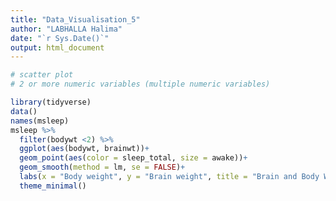 ---
title: "Data_Visualisation_5"
author: "LABHALLA Halima"
date: "`r Sys.Date()`"
output: html_document
---
```{r warning=FALSE, message=FALSE}
# scatter plot
# 2 or more numeric variables (multiple numeric variables)

library(tidyverse)
data()
names(msleep)
msleep %>% 
  filter(bodywt <2) %>% 
  ggplot(aes(bodywt, brainwt))+
  geom_point(aes(color = sleep_total, size = awake))+
  geom_smooth(method = lm, se = FALSE)+ 
  labs(x = "Body weight", y = "Brain weight", title = "Brain and Body Weight")+
  theme_minimal()


```

